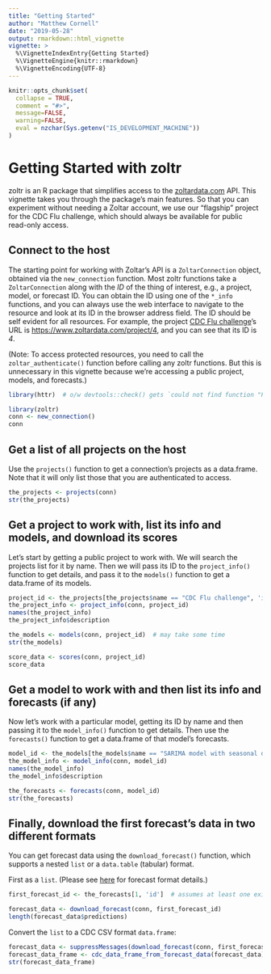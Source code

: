 ```yaml
---
title: "Getting Started"
author: "Matthew Cornell"
date: "2019-05-28"
output: rmarkdown::html_vignette
vignette: >
  %\VignetteIndexEntry{Getting Started}
  %\VignetteEngine{knitr::rmarkdown}
  %\VignetteEncoding{UTF-8}
---
```


```r
knitr::opts_chunk$set(
  collapse = TRUE,
  comment = "#>",
  message=FALSE, 
  warning=FALSE,
  eval = nzchar(Sys.getenv("IS_DEVELOPMENT_MACHINE"))
)
```


# Getting Started with zoltr

zoltr is an R package that simplifies access to the [zoltardata.com](https://www.zoltardata.com/) API. This vignette 
takes you through the package's main features. So that you can experiment without needing a Zoltar account, we use our 
"flagship" project for the CDC Flu challenge, which should always be available for public read-only access.


## Connect to the host

The starting point for working with Zoltar's API is a `ZoltarConnection` object, obtained via the `new_connection`
function. Most zoltr functions take a `ZoltarConnection` along with the _ID_ of the thing of interest, e.g., a
project, model, or forecast ID. You can obtain the ID using one of the `*_info` functions, and you can always use the
web interface to navigate to the resource and look at its ID in the browser address field. The ID should be self evident
for all resources. For example, the project [CDC Flu challenge](https://www.zoltardata.com/project/4)'s URL is
[https://www.zoltardata.com/project/4](https://www.zoltardata.com/project/4), and you can see that its ID is _4_.

(Note: To access protected resources, you need to call the `zoltar_authenticate()` function before calling any zoltr
functions. But this is unnecessary in this vignette because we're accessing a public project, models, and forecasts.)


<!-- run but don't show. NB: will run only if above eval=TRUE -->
```r
library(httr)  # o/w devtools::check() gets `could not find function "POST"` error
```


```r
library(zoltr)
conn <- new_connection()
conn
```


## Get a list of all projects on the host

Use the `projects()` function to get a connection's projects as a data.frame. Note that it will only list those that you
are authenticated to access.

```r
the_projects <- projects(conn)
str(the_projects)
```


## Get a project to work with, list its info and models, and download its scores

Let's start by getting a public project to work with. We will search the projects list for it by name. Then we will pass
its ID to the `project_info()` function to get details, and pass it to the `models()` function to get a data.frame of
its models.

```r
project_id <- the_projects[the_projects$name == "CDC Flu challenge", 'id']  # integer(0) if not found, which is an invalid project ID
the_project_info <- project_info(conn, project_id)
names(the_project_info)
the_project_info$description

the_models <- models(conn, project_id)  # may take some time
str(the_models)

score_data <- scores(conn, project_id)
score_data
```


## Get a model to work with and then list its info and forecasts (if any)

Now let's work with a particular model, getting its ID by name and then passing it to the `model_info()` function to get 
details. Then use the `forecasts()` function to get a data.frame of that model's forecasts.

```r
model_id <- the_models[the_models$name == "SARIMA model with seasonal differencing", 'id']  # integer(0) if not found
the_model_info <- model_info(conn, model_id)
names(the_model_info)
the_model_info$description

the_forecasts <- forecasts(conn, model_id)
str(the_forecasts)
```


## Finally, download the first forecast's data in two different formats

You can get forecast data using the `download_forecast()` function, which supports a nested `list` or a `data.table`
(tabular) format.

First as a `list`. (Please see [here](https://www.zoltardata.com/docs#forecast-data-format) for forecast format
details.) 

```r
first_forecast_id <- the_forecasts[1, 'id']  # assumes at least one exists

forecast_data <- download_forecast(conn, first_forecast_id)
length(forecast_data$predictions)
```

Convert the `list` to a CDC CSV format `data.frame`:

```r
forecast_data <- suppressMessages(download_forecast(conn, first_forecast_id))
forecast_data_frame <- cdc_data_frame_from_forecast_data(forecast_data)
str(forecast_data_frame)
```
